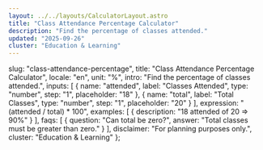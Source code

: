 ```yaml
---
layout: ../../layouts/CalculatorLayout.astro
title: "Class Attendance Percentage Calculator"
description: "Find the percentage of classes attended."
updated: "2025-09-26"
cluster: "Education & Learning"
---
```



  slug: "class-attendance-percentage",
  title: "Class Attendance Percentage Calculator",
  locale: "en",
  unit: "%",
  intro: "Find the percentage of classes attended.",
  inputs: [
    { name: "attended", label: "Classes Attended", type: "number", step: "1", placeholder: "18" },
    { name: "total", label: "Total Classes", type: "number", step: "1", placeholder: "20" }
  ],
  expression: "(attended / total) * 100",
  examples: [
    { description: "18 attended of 20 ⇒ 90%" }
  ],
  faqs: [
    { question: "Can total be zero?", answer: "Total classes must be greater than zero." }
  ],
  disclaimer: "For planning purposes only.",
  cluster: "Education & Learning"
};

<Calculator schema={schema} />
